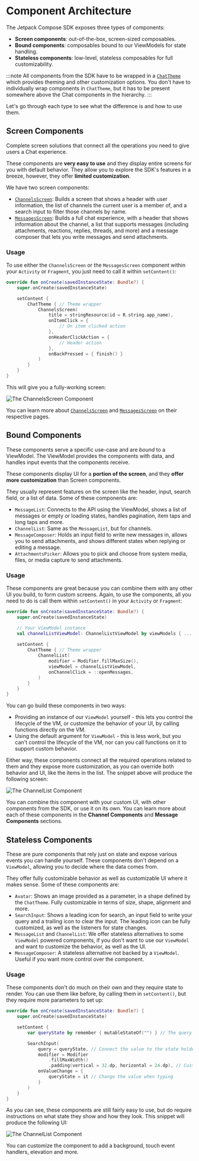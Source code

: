 # Component Architecture

The Jetpack Compose SDK exposes three types of components:

* **Screen components**: out-of-the-box, screen-sized composables. 
* **Bound components**: composables bound to our ViewModels for state handling. 
* **Stateless components**: low-level, stateless composables for full customizability.

:::note
All components from the SDK have to be wrapped in a [`ChatTheme`](02-general-customization/01-chat-theme.mdx) which provides theming and other customization options. You don't have to individually wrap components in `ChatTheme`, but it has to be present somewhere above the Chat components in the hierarchy.
:::

Let's go through each type to see what the difference is and how to use them.

## Screen Components

Complete screen solutions that connect all the operations you need to give users a Chat experience.

These components are **very easy to use** and they display entire screens for you with default behavior. They allow you to explore the SDK's features in a breeze, however, they offer **limited customization**.

We have two screen components:

* [`ChannelsScreen`](./03-channel-components/01-channels-screen.mdx): Builds a screen that shows a header with user information, the list of channels the current user is a member of, and a search input to filter those channels by name.
* [`MessagesScreen`](./04-message-components/01-messages-screen.mdx): Builds a full chat experience, with a header that shows information about the channel, a list that supports messages (including attachments, reactions, replies, threads, and more) and a message composer that lets you write messages and send attachments.

### Usage

To use either the `ChannelsScreen` or the `MessagesScreen` component within your `Activity` or `Fragment`, you just need to call it within `setContent()`:

```kotlin
override fun onCreate(savedInstanceState: Bundle?) {
    super.onCreate(savedInstanceState)

    setContent {
        ChatTheme { // Theme wrapper
            ChannelsScreen(
                title = stringResource(id = R.string.app_name),
                onItemClick = {
                    // On item clicked action
                },
                onHeaderClickAction = {
                    // Header action
                },
                onBackPressed = { finish() }
            )
        }
    }
}
```

This will give you a fully-working screen:

![The ChannelsScreen Component](../assets/compose_default_channels_screen_component.png)

You can learn more about [`ChannelsScreen`](./03-channel-components/01-channels-screen.mdx) and [`MessagesScreen`](./04-message-components/01-messages-screen.mdx) on their respective pages.

## Bound Components

These components serve a specific use-case and are *bound* to a ViewModel. The ViewModel provides the components with data, and handles input events that the components receive.

These components display UI for a **portion of the screen**, and they **offer more customization** than Screen components.

They usually represent features on the screen like the header, input, search field, or a list of data. Some of these components are:

* `MessageList`: Connects to the API using the ViewModel, shows a list of messages or empty or loading states, handles pagination, item taps and long taps and more.
* `ChannelList`: Same as the `MessageList`, but for channels.
* `MessageComposer`: Holds an input field to write new messages in, allows you to send attachments, and shows different states when replying or editing a message.
* `AttachmentsPicker`: Allows you to pick and choose from system media, files, or media capture to send attachments.

### Usage

These components are great because you can combine them with any other UI you build, to form custom screens. Again, to use the components, all you need to do is call them within `setContent()` in your `Activity` or `Fragment`:

```kotlin
override fun onCreate(savedInstanceState: Bundle?) {
    super.onCreate(savedInstanceState)

    // Your ViewModel instance
    val channelListViewModel: ChannelListViewModel by viewModels { ... }
    
    setContent {
        ChatTheme { // Theme wrapper
            ChannelList(
                modifier = Modifier.fillMaxSize(),
                viewModel = channelListViewModel,
                onChannelClick = ::openMessages,
            )
        }
    }
}
```

You can go build these components in two ways:

* Providing an instance of our `ViewModel` yourself - this lets you control the lifecycle of the VM, or customize the behavior of your UI, by calling functions directly on the VM.
* Using the default argument for `ViewModel` - this is less work, but you can't control the lifecycle of the VM, nor can you call functions on it to support custom behavior. 

Either way, these components connect all the required operations related to them and they expose more customization, as you can override both behavior and UI, like the items in the list. The snippet above will produce the following screen:

![The ChannelList Component](../assets/compose_default_channel_list_component.png)

You can combine this component with your custom UI, with other components from the SDK, or use it on its own. You can learn more about each of these components in the **Channel Components** and **Message Components** sections.

## Stateless Components

These are pure components that rely just on state and expose various events you can handle yourself. These components don't depend on a `ViewModel`, allowing you to decide where the data comes from. 

They offer fully customizable behavior as well as customizable UI where it makes sense. Some of these components are:

* `Avatar`: Shows an image provided as a parameter, in a shape defined by the `ChatTheme`. Fully customizable in terms of size, shape, alignment and more.
* `SearchInput`: Shows a leading icon for search, an input field to write your query and a trailing icon to clear the input. The leading icon can be fully customized, as well as the listeners for state changes.
* `MessageList` and `ChannelList`: We offer stateless alternatives to some `ViewModel` powered components, if you don't want to use our `ViewModel` and want to customize the behavior, as well as the UI.
* `MessageComposer`: A stateless alternative not backed by a `ViewModel`. Useful if you want more control over the component.

### Usage

These components don't do much on their own and they require state to render. You can use them like before, by calling them in `setContent()`, but they require more parameters to set up:

```kotlin
override fun onCreate(savedInstanceState: Bundle?) {
    super.onCreate(savedInstanceState)

    setContent {
        var queryState by remember { mutableStateOf("") } // The query state

        SearchInput(
            query = queryState, // Connect the value to the state holder
            modifier = Modifier
                .fillMaxWidth()
                .padding(vertical = 32.dp, horizontal = 24.dp), // Customize the looks
            onValueChange = {
                queryState = it // Change the value when typing
            }
        )
    }
}
```

As you can see, these components are still fairly easy to use, but do require instructions on what state they show and how they look. This snippet will produce the following UI:

![The ChannelList Component](../assets/compose_default_search_input_component.png)

You can customize the component to add a background, touch event handlers, elevation and more. 

<!-- TODO WIP PAGE You can find most stateless components in the **Utility Components** section. -->
